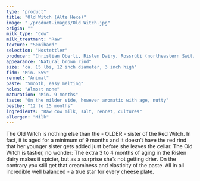 ```yaml
---
type: "product"
title: "Old Witch (Alte Hexe)"
image: "./product-images/Old Witch.jpg"
origin: ""
milk_type: "Cow"
milk_treatment: "Raw"
texture: "Semihard"
selection: "Hostettler"
producer: "Christian Oberli, Rislen Dairy, Rossrüti (northeastern Switzerland)"
appearance: "Natural brown rind"
size: "ca. 15 lbs, 12 inch diameter, 3 inch high"
fidm: "Min. 55%"
rennet: "Animal"
paste: "Smooth, easy melting"
holes: "Almost none"
maturation: "Min. 9 months"
taste: "On the milder side, however aromatic with age, nutty"
bestby: "12 to 15 months"
ingredients: "Raw cow milk, salt, rennet, cultures"
allergen: "Milk"
---
```


The Old Witch is nothing else than the - OLDER - sister of the Red Witch. In fact, it is aged for a minimum of 9 months and it doesn’t have the red rind that her younger sister gets added just before she leaves the cellar.
The Old Witch is tastier, no wonder: The extra 3 to 4 months of aging in the Rislen dairy makes it spicier, but as a surprise she’s not getting drier. On the contrary you still get that creaminess and elasticity of the paste. All in all incredible well balanced - a true star for every cheese plate.